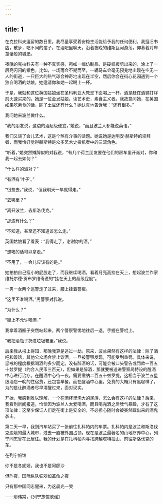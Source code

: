 ```yaml
---
---
---
```

title: 1
---




在克拉科夫逗留的数日里，我尽量享受着安稳生活能给予我的任何便利。我逛旧书店，散步，吃不同的馆子，在酒吧里聊天，沿着夜晚的维斯瓦河游荡，仰慕着对岸童话般的城堡。

夜晚的克拉科夫有一种不真实感，宛如一幅仿制品，是硬纸板剪出来的，涂上了一层亮闪闪的银色。比如，一场雨会不期而至，一辆马车会毫无预兆地出现在空无一人的街道，一只巨大的热气球会神奇地出现在半空，然后你会在街心花园遇到一个独自喝酒的姑娘，她邀请你和她一起喝上一杯。

于是，我就和这位英国姑娘坐在圣玛利亚大教堂下面喝上一杯。酒是赶在酒铺打烊前火速买来的。她是一位金发姑娘，读艺术史，素食主义者。我故意问她，在英国如果吃素食的话，除了土豆还有什么？她认真地告诉我：“还有很多。”

我问她来波兰做什么。

“我的朋友说，这边的酒超级便宜，”她说，“而且波兰人都能说英语。”

我们又谈了会儿艺术，这是个煞有介事的话题。她说她是达明安·赫斯特的崇拜者，而我恰好觉得赫斯特是众多艺术史投机者中的三流角色。

“听着，”她突然摊牌似的对我说，“有几个荷兰朋友要在他们的房车里开派对，你和我一起去如何？”

“什么样的派对？”

“有酒有‘叶子’。”

“很想去，”我说，“但我明天一早就得走。”

“去哪里？”

“离开波兰，去斯洛伐克。”

“那边有什么？”

“不知道，甚至还不知道该怎么走。”

英国姑娘看了看表：“我得走了，谢谢你的酒。”

“想喝的话可以拿走。”

“不用了，一会儿应该有的是。”

她拍拍自己瘦小的屁股走了，而我继续喝酒，看着月亮高挂在天上，想起波兰作家维托尔德·贡布罗维奇说的“挂在天上的超级屁股”。

一男一女两个巡警走了过来，腰上挂着警棍。

“这里不准喝酒。”男警察对我说。

“为什么？”

“街上不允许喝酒。”

我拿着酒瓶子突然站起来。两个警察警惕地往后一退，手握在警棍上。

“我把酒瓶子扔进垃圾箱里。”我说。

后来我从报上得知，那晚我算是逃过一劫。原来，波兰果然有这样的法律：除了酒吧和饭馆，其他公众场合禁止饮酒。一旦被警察发现，可能受到重罚。具体来说，惩戒的程度根据喝酒的多少而定。没有醉酒的话，可能会被口头警告或罚款一百五十兹罗提（约合人民币三百元），但如果是醉酒，那就要被送进警察局特设的醒酒中心进行治疗。在醒酒中心待一夜，需要缴纳二百五十兹罗提，这相当于波兰五星级酒店一晚的住宿费，还包含早餐。而在醒酒中心里，免费的大概只有黑咖啡了，为的是让醉酒者尽早清醒过来，面对现实。

开始，我感到难以理解，一个在酒杯里泡大的民族，怎么会有这样的法律？后来，我看到新闻报道，恰恰因为波兰人太爱喝酒，而且喝完酒之后脾气暴躁，才有了这项法律：这至少保证人们走在街上是安全的，不必担心随时会被突然蹿出来的酒鬼袭击。

第二天一早，我到汽车站买了一张前往扎科帕内的车票。扎科帕内是波兰和斯洛伐克边境的最大城市，过去一直被外国占领，现在是波兰最著名的山地疗养中心，列宁同志曾在此居住。我的计划是在扎科帕内寻找跨越塔特拉山、前往斯洛伐克的车。

在列宁旅馆

你不是冬妮娅，我也不是阿廖沙

但昨夜，国际纵队狂欢如革命之夜

只有那中国同志醒来，为这晨光一哭

——廖伟棠，《列宁旅馆歌谣》